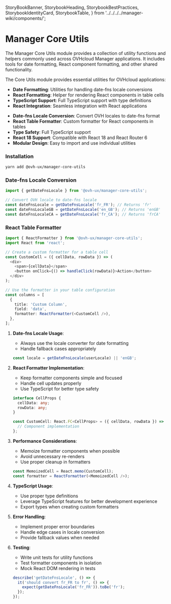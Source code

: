   StoryBookBanner,
  StorybookHeading,
  StorybookBestPractices,
  StorybookIdentityCard,
  StorybookTable,
} from '../../../../manager-wiki/components/';


<Meta title="Core/utils/Overview" />

# Manager Core Utils

The Manager Core Utils module provides a collection of utility functions and helpers commonly used across OVHcloud Manager applications. It includes tools for date formatting, React component formatting, and other shared functionality.

<StorybookHeading label="Overview" level={2} />

The Core Utils module provides essential utilities for OVHcloud applications:

- **Date Formatting**: Utilities for handling date-fns locale conversions
- **React Formatting**: Helper for rendering React components in table cells
- **TypeScript Support**: Full TypeScript support with type definitions
- **React Integration**: Seamless integration with React applications

<StorybookHeading label="Key Features" level={2} />

- **Date-fns Locale Conversion**: Convert OVH locales to date-fns format
- **React Table Formatter**: Custom formatter for React components in tables
- **Type Safety**: Full TypeScript support
- **React 18 Support**: Compatible with React 18 and React Router 6
- **Modular Design**: Easy to import and use individual utilities

<StorybookHeading label="Usage" level={2} />

### Installation

```bash
yarn add @ovh-ux/manager-core-utils
```

### Date-fns Locale Conversion

```typescript
import { getDateFnsLocale } from '@ovh-ux/manager-core-utils';

// Convert OVH locale to date-fns locale
const dateFnsLocale = getDateFnsLocale('fr_FR'); // Returns 'fr'
const dateFnsLocaleGB = getDateFnsLocale('en_GB'); // Returns 'enGB'
const dateFnsLocaleCA = getDateFnsLocale('fr_CA'); // Returns 'frCA'
```

### React Table Formatter

```typescript
import { ReactFormatter } from '@ovh-ux/manager-core-utils';
import React from 'react';

// Create a custom formatter for a table cell
const CustomCell = ({ cellData, rowData }) => (
  <div>
    <span>{cellData}</span>
    <button onClick={() => handleClick(rowData)}>Action</button>
  </div>
);

// Use the formatter in your table configuration
const columns = [
  {
    title: 'Custom Column',
    field: 'data',
    formatter: ReactFormatter(<CustomCell />),
  },
];
```

<StorybookHeading label="Best Practices" level={2} />

1. **Date-fns Locale Usage**:
   - Always use the locale converter for date formatting
   - Handle fallback cases appropriately
   ```typescript
   const locale = getDateFnsLocale(userLocale) || 'enGB';
   ```

2. **React Formatter Implementation**:
   - Keep formatter components simple and focused
   - Handle cell updates properly
   - Use TypeScript for better type safety
   ```typescript
   interface CellProps {
     cellData: any;
     rowData: any;
   }

   const CustomCell: React.FC<CellProps> = ({ cellData, rowData }) => {
     // Component implementation
   };
   ```

3. **Performance Considerations**:
   - Memoize formatter components when possible
   - Avoid unnecessary re-renders
   - Use proper cleanup in formatters
   ```typescript
   const MemoizedCell = React.memo(CustomCell);
   const formatter = ReactFormatter(<MemoizedCell />);
   ```

4. **TypeScript Usage**:
   - Use proper type definitions
   - Leverage TypeScript features for better development experience
   - Export types when creating custom formatters

5. **Error Handling**:
   - Implement proper error boundaries
   - Handle edge cases in locale conversion
   - Provide fallback values when needed

6. **Testing**:
   - Write unit tests for utility functions
   - Test formatter components in isolation
   - Mock React DOM rendering in tests
   ```typescript
   describe('getDateFnsLocale', () => {
     it('should convert fr_FR to fr', () => {
       expect(getDateFnsLocale('fr_FR')).toBe('fr');
     });
   });
   ```


